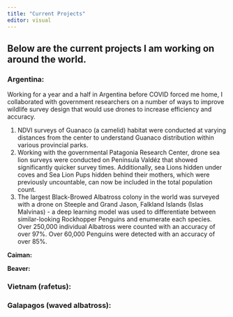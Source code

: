 ```yaml
---
title: "Current Projects"
editor: visual
---
```


## Below are the current projects I am working on around the world.

### Argentina:

Working for a year and a half in Argentina before COVID forced me home, I collaborated with government researchers on a number of ways to improve wildlife survey design that would use drones to increase efficiency and accuracy.

1.  NDVI surveys of Guanaco (a camelid) habitat were conducted at varying distances from the center to understand Guanaco distribution within various provincial parks.
2.  Working with the governmental Patagonia Research Center, drone sea lion surveys were conducted on Península Valdéz that showed significantly quicker survey times. Additionally, sea Lions hidden under coves and Sea Lion Pups hidden behind their mothers, which were previously uncountable, can now be included in the total population count.
3.  The largest Black-Browed Albatross colony in the world was surveyed with a drone on Steeple and Grand Jason, Falkland Islands (Islas Malvinas) - a deep learning model was used to differentiate between similar-looking Rockhopper Penguins and enumerate each species. Over 250,000 individual Albatross were counted with an accuracy of over 97%. Over 60,000 Penguins were detected with an accuracy of over 85%.

**Caiman:**

**Beaver:**

### Vietnam (rafetus):

### Galapagos (waved albatross):
